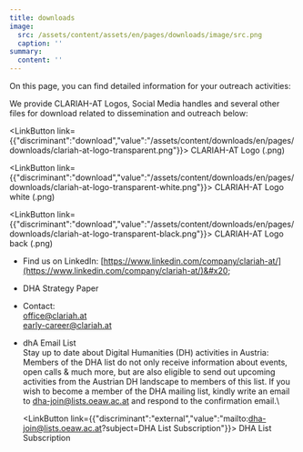 ```yaml
---
title: downloads
image:
  src: /assets/content/assets/en/pages/downloads/image/src.png
  caption: ''
summary:
  content: ''
---
```

On this page, you can find detailed information for your outreach activities:

We provide CLARIAH-AT Logos, Social Media handles and several other files for download related to dissemination and outreach below:

<LinkButton link={{"discriminant":"download","value":"/assets/content/downloads/en/pages/downloads/clariah-at-logo-transparent.png"}}>
  CLARIAH-AT Logo (.png)
</LinkButton>

<LinkButton link={{"discriminant":"download","value":"/assets/content/downloads/en/pages/downloads/clariah-at-logo-transparent-white.png"}}>
  CLARIAH-AT Logo white (.png)
</LinkButton>

<LinkButton link={{"discriminant":"download","value":"/assets/content/downloads/en/pages/downloads/clariah-at-logo-transparent-black.png"}}>
  CLARIAH-AT Logo back (.png)&#x20;
</LinkButton>

* Find us on LinkedIn: [https://www.linkedin.com/company/clariah-at/](https://www.linkedin.com/company/clariah-at/)&#x20;

- DHA Strategy Paper

* Contact:\
  [office@clariah.at](mailto:office@clariah.at) \
  [early-career@clariah.at](mailto:early-career@clariah.at)
* dhA Email List\
  Stay up to date about Digital Humanities (DH) activities in Austria: Members of the DHA list do not only receive information about events, open calls & much more, but are also eligible to send out upcoming activities from the Austrian DH landscape to members of this list. If you wish to become a member of the DHA mailing list, kindly write an email to [dha-join@lists.oeaw.ac.at](mailto:dha-join@lists.oeaw.ac.at) and respond to the confirmation email.\\

  <LinkButton link={{"discriminant":"external","value":"mailto:dha-join@lists.oeaw.ac.at?subject=DHA List Subscription"}}>
    DHA List Subscription
  </LinkButton>
